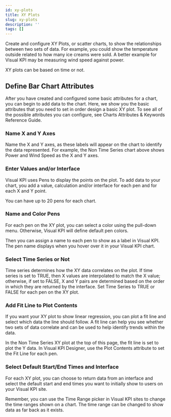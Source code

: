 ```yaml
---
id: xy-plots
title: XY Plots
slug: xy-plots
description: ''
tags: []
---
```



Create and configure XY Plots, or scatter charts, to show the relationships between two sets of data. For example, you could show the temperature outside related to how many ice creams were sold. A better example for Visual KPI may be measuring wind speed against power.

XY plots can be based on time or not.

<StylizedImage
  imgURL="img/designer/charts-xyplot-enduser.png"
  alt="XY Plot End User"
/>

## Define Bar Chart Attributes

After you have created and configured some basic attributes for a chart, you can begin to add data to the chart. Here, we show you the basic attributes that you need to set in order design a basic XY plot. To see all of the possible attributes you can configure, see Charts Attributes & Keywords Reference Guide.

### Name X and Y Axes

Name the X and Y axes, as these labels will appear on the chart to identify the data represented. For example, the Non Time Series chart above shows Power and Wind Speed as the X and Y axes.

### Enter Values and/or Interface

Visual KPI uses Pens to display the points on the plot. To add data to your chart, you add a value, calculation and/or interface for each pen and for each X and Y point.

You can have up to 20 pens for each chart.

<StylizedImage
  imgURL="img/designer/charts-xyplot-worksheet.png"
  alt="XY Plot Worksheet"
/>

### Name and Color Pens

For each pen on the XY plot,  you can select a color using the pull-down menu. Otherwise, Visual KPI will define default pen colors.

Then you can assign a name to each pen to show as a label in Visual KPI. The pen name displays when you hover over it in your Visual KPI chart.

### Select Time Series or Not

Time series determines how the XY data correlates on the plot. If time series is set to TRUE, then X values are interpolated to match the X value; otherwise, if set to FALSE, X and Y pairs are determined based on the order in which they are returned by the interface. Set Time Series to TRUE or FALSE for each pen on the XY plot.

<StylizedImage
  imgURL="img/designer/charts-xyplot-series-enduser.png"
  alt="XY Plot Time Series End User"
/>

### Add Fit Line to Plot Contents

If you want your XY plot to show linear regression, you can plot a fit line and select which data the line should follow. A fit line can help you see whether two sets of data correlate and can be used to help identify trends within the data.

In the Non Time Series XY plot at the top of this page, the fit line is set to plot the Y data. In Visual KPI Designer, use the Plot Contents attribute to set the Fit Line for each pen.

### Select Default Start/End Times and Interface

For each XY plot, you can choose to return data from an interface and select the default start and end times you want to initially show to users on your Visual KPI site.

Remember, you can use the Time Range picker in Visual KPI sites to change the time ranges shown on a chart. The time range can be changed to show data as far back as it exists.

<StylizedImage
  imgURL="img/designer/charts-xyplot-time.png"
  alt="XY Plot Time"
/>




